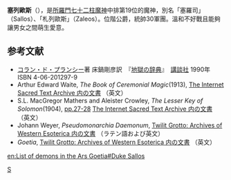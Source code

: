 '''塞列歐斯'''（{{lang-en|'''Saleos'''}}），是[[所羅門七十二柱魔神|所羅門七十二柱魔神]]中排第19位的魔神，別名「塞羅司」（Sallos）、「札列歐斯」（Zaleos）。位階公爵，統帥30軍團。溫和不好戰且能夠讓男女之間萌生愛意。

== 参考文献 ==
* [[コラン・ド・プランシー|コラン・ド・プランシー]]著 床鍋剛彦訳　『[[地獄の辞典|地獄の辞典]]』　[[講談社|講談社]] 1990年 ISBN 4-06-201297-9
* Arthur Edward Waite, ''The Book of Ceremonial Magic''(1913), [http://www.sacred-texts.com/grim/bcm/index.htm The Internet Sacred Text Archive 内の文書] {{Wayback|url=http://www.sacred-texts.com/grim/bcm/index.htm |date=20101202152057 }}（英文）
* S.L. MacGregor Mathers and Aleister Crowley, ''The Lesser Key of Solomon''(1904), [http://www.sacred-texts.com/grim/lks/lks05.htm pp.27-28] {{WebCite|url=https://www.webcitation.org/66dbvepRp?url=http://www.sacred-texts.com/grim/lks/lks05.htm |date=20120403023119 |dateformat=iso }} [http://www.sacred-texts.com/grim/lks/index.htm The Internet Sacred Text Archive 内の文書] {{Wayback|url=http://www.sacred-texts.com/grim/lks/index.htm |date=20101202152038 }}（英文）
* Johann Weyer, ''Pseudomonarchia Daemonum'', [http://www.esotericarchives.com/solomon/weyer.htm Twilit Grotto: Archives of Western Esoterica 内の文書] {{WebCite|url=https://www.webcitation.org/6IGSsvZjr?url=http://www.esotericarchives.com/solomon/weyer.htm |date=20130721000243 |dateformat=iso }}（ラテン語および英文）
* ''Goetia'', [http://www.esotericarchives.com/solomon/goetia.htm Twilit Grotto: Archives of Western Esoterica 内の文書] {{Wayback|url=http://www.esotericarchives.com/solomon/goetia.htm |date=20070523204557 }}（英文）

{{所羅門七十二柱魔神}}

[[Category:所羅門七十二柱魔神|S]]

[[en:List_of_demons_in_the_Ars_Goetia#Duke_Sallos|en:List of demons in the Ars Goetia#Duke Sallos]]